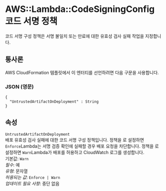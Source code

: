 # AWS::Lambda::CodeSigningConfig 코드 서명 정책

코드 서명 구성 정책은 서명 불일치 또는 만료에 대한 유효성 검사 실패 작업을 지정합니다.

## 통사론

AWS CloudFormation 템플릿에서 이 엔터티를 선언하려면 다음 구문을 사용합니다.

### JSON (영문)

```
{
  "UntrustedArtifactOnDeployment" : String
}
```

## 속성

`UntrustedArtifactOnDeployment`  
배포 유효성 검사 실패에 대한 코드 서명 구성 정책입니다. 정책을 로 설정하면 `Enforce`Lambda는 서명 검증 확인에 실패할 경우 배포 요청을 차단합니다. 정책을 로 설정하면 `Warn`Lambda가 배포를 허용하고 CloudWatch 로그를 생성합니다.  
기본값: `Warn`  
_필수_: 예  
_유형_: 문자열  
_허용되는 값_: `Enforce | Warn`  
_업데이트 필요 사항_: 중단 없음
